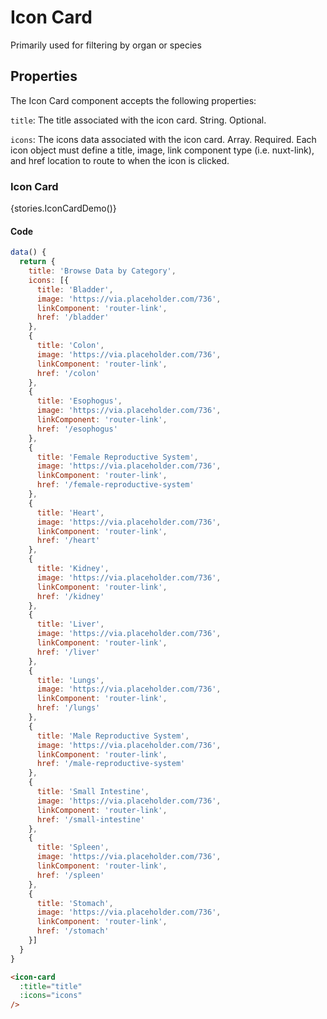 
<Meta title="Components/Icon Card" />

# Icon Card

Primarily used for filtering by organ or species

## Properties
The Icon Card component accepts the following properties:

`title`: The title associated with the icon card. String. Optional.

`icons`: The icons data associated with the icon card. Array. Required. 
Each icon object must define a title, image, link component type (i.e. nuxt-link), and href location to route to when the icon is clicked.

### Icon Card

<Story name="Icon Card">{stories.IconCardDemo()}</Story>

#### Code

```js
data() {
  return {
    title: 'Browse Data by Category',
    icons: [{
      title: 'Bladder',
      image: 'https://via.placeholder.com/736',
      linkComponent: 'router-link',
      href: '/bladder'
    },
    {
      title: 'Colon',
      image: 'https://via.placeholder.com/736',
      linkComponent: 'router-link',
      href: '/colon'
    },
    {
      title: 'Esophogus',
      image: 'https://via.placeholder.com/736',
      linkComponent: 'router-link',
      href: '/esophogus'
    },
    {
      title: 'Female Reproductive System',
      image: 'https://via.placeholder.com/736',
      linkComponent: 'router-link',
      href: '/female-reproductive-system'
    },
    {
      title: 'Heart',
      image: 'https://via.placeholder.com/736',
      linkComponent: 'router-link',
      href: '/heart'
    },
    {
      title: 'Kidney',
      image: 'https://via.placeholder.com/736',
      linkComponent: 'router-link',
      href: '/kidney'
    },
    {
      title: 'Liver',
      image: 'https://via.placeholder.com/736',
      linkComponent: 'router-link',
      href: '/liver'
    },
    {
      title: 'Lungs',
      image: 'https://via.placeholder.com/736',
      linkComponent: 'router-link',
      href: '/lungs'
    },
    {
      title: 'Male Reproductive System',
      image: 'https://via.placeholder.com/736',
      linkComponent: 'router-link',
      href: '/male-reproductive-system'
    },
    {
      title: 'Small Intestine',
      image: 'https://via.placeholder.com/736',
      linkComponent: 'router-link',
      href: '/small-intestine'
    },
    {
      title: 'Spleen',
      image: 'https://via.placeholder.com/736',
      linkComponent: 'router-link',
      href: '/spleen'
    },
    {
      title: 'Stomach',
      image: 'https://via.placeholder.com/736',
      linkComponent: 'router-link',
      href: '/stomach'
    }]
  }
}
```

```html
<icon-card
  :title="title"
  :icons="icons"
/>
```